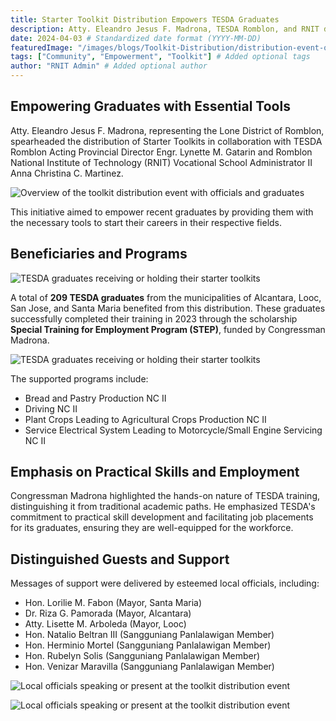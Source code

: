 ```yaml
---
title: Starter Toolkit Distribution Empowers TESDA Graduates
description: Atty. Eleandro Jesus F. Madrona, TESDA Romblon, and RNIT distribute Starter Toolkits to 209 graduates from various NC II programs, funded by the STEP scholarship.
date: 2024-04-03 # Standardized date format (YYYY-MM-DD)
featuredImage: "/images/blogs/Toolkit-Distribution/distribution-event-overview.jpg" # Corrected path relative to /public
tags: ["Community", "Empowerment", "Toolkit"] # Added optional tags
author: "RNIT Admin" # Added optional author
---
```


## Empowering Graduates with Essential Tools

Atty. Eleandro Jesus F. Madrona, representing the Lone District of Romblon, spearheaded the distribution of Starter Toolkits in collaboration with TESDA Romblon Acting Provincial Director Engr. Lynette M. Gatarin and Romblon National Institute of Technology (RNIT) Vocational School Administrator II Anna Christina C. Martinez.

<Image
  src="/images/blogs/Toolkit-Distribution/distribution-event-overview.jpg"
  alt="Overview of the toolkit distribution event with officials and graduates"
  width={700}
  height={400}
/>

This initiative aimed to empower recent graduates by providing them with the necessary tools to start their careers in their respective fields.

## Beneficiaries and Programs

<Image
  src="/images/blogs/Toolkit-Distribution/graduates-with-toolkits.jpg"
  alt="TESDA graduates receiving or holding their starter toolkits"
  width={700}
  height={450}
/>

A total of **209 TESDA graduates** from the municipalities of Alcantara, Looc, San Jose, and Santa Maria benefited from this distribution. These graduates successfully completed their training in 2023 through the scholarship **Special Training for Employment Program (STEP)**, funded by Congressman Madrona.

<Image
  src="/images/blogs/Toolkit-Distribution/graduates-with-toolkits-2.jpg"
  alt="TESDA graduates receiving or holding their starter toolkits"
  width={700}
  height={450}
/>

The supported programs include:

- Bread and Pastry Production NC II
- Driving NC II
- Plant Crops Leading to Agricultural Crops Production NC II
- Service Electrical System Leading to Motorcycle/Small Engine Servicing NC II

## Emphasis on Practical Skills and Employment

Congressman Madrona highlighted the hands-on nature of TESDA training, distinguishing it from traditional academic paths. He emphasized TESDA's commitment to practical skill development and facilitating job placements for its graduates, ensuring they are well-equipped for the workforce.

## Distinguished Guests and Support

Messages of support were delivered by esteemed local officials, including:

- Hon. Lorilie M. Fabon (Mayor, Santa Maria)
- Dr. Riza G. Pamorada (Mayor, Alcantara)
- Atty. Lisette M. Arboleda (Mayor, Looc)
- Hon. Natalio Beltran III (Sangguniang Panlalawigan Member)
- Hon. Herminio Mortel (Sangguniang Panlalawigan Member)
- Hon. Rubelyn Solis (Sangguniang Panlalawigan Member)
- Hon. Venizar Maravilla (Sangguniang Panlalawigan Member)

<Image
  src="/images/blogs/Toolkit-Distribution/officials-speaking.jpg"
  alt="Local officials speaking or present at the toolkit distribution event"
  width={700}
  height={420}
/>

<Image
  src="/images/blogs/Toolkit-Distribution/officials-photo.jpg"
  alt="Local officials speaking or present at the toolkit distribution event"
  width={700}
  height={420}
/>
